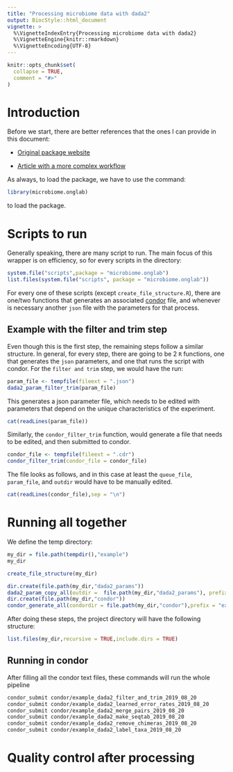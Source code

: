 ```yaml
---
title: "Processing microbiome data with dada2"
output: BiocStyle::html_document
vignette: >
  %\VignetteIndexEntry{Processing microbiome data with dada2}
  %\VignetteEngine{knitr::rmarkdown}
  %\VignetteEncoding{UTF-8}
---
```


```r
knitr::opts_chunk$set(
  collapse = TRUE,
  comment = "#>"
)
```

# Introduction

Before we start, there are better references that the ones I can provide in this document:

* [Original package website](https://benjjneb.github.io/dada2/)

* [Article with a more complex workflow](https://f1000research.com/articles/5-1492/v2)

As always, to load the package, we have to use the command:

```r
library(microbiome.onglab)
```

to load the package. 

# Scripts to run

Generally speaking, there are many script to run. The main focus of this wrapper is on efficiency, so for every scripts in the directory:

```r

system.file("scripts",package = "microbiome.onglab")
list.files(system.file("scripts", package = "microbiome.onglab"))

```

For every one of these scripts (except `create_file_structure.R`), there are one/two functions that generates an associated [condor](https://research.cs.wisc.edu/htcondor/) file, and whenever is necessary another `json` file with the parameters for that process. 


## Example with the filter and trim step

Even though this is the first step, the remaining steps follow a similar structure. In general, for every step, there are going to be 2 `R` functions, one that generates the `json` parameters, and one that runs the script with condor. For the `filter and trim` step, we would have the run:

```r
param_file <- tempfile(fileext = ".json")
dada2_param_filter_trim(param_file)
```

This generates a json parameter file, which needs to be edited with parameters that depend on the unique characteristics of the experiment.

```r

cat(readLines(param_file))

```

Similarly, the `condor_filter_trim` function, would generate a file that needs to be edited, and then submitted to condor.

```r
condor_file <- tempfile(fileext = ".cdr")
condor_filter_trim(condor_file = condor_file)

```

The file looks as follows, and in this case at least the `queue_file`, `param_file`, and `outdir` would have to be manually edited.

```r

cat(readLines(condor_file),sep = "\n")

```


# Running all together

We define the temp directory:

```r

my_dir = file.path(tempdir(),"example")
my_dir

create_file_structure(my_dir)

dir.create(file.path(my_dir,"dada2_params"))
dada2_param_copy_all(outdir =  file.path(my_dir,"dada2_params"), prefix = "example")
dir.create(file.path(my_dir,"condor"))
condor_generate_all(condordir = file.path(my_dir,"condor"),prefix = "example")

```

After doing these steps, the project directory will have the following structure:

```r

list.files(my_dir,recursive = TRUE,include.dirs = TRUE)

```

## Running in condor

After filling all the condor text files, these commands will run the whole pipeline

```bash

condor_submit condor/example_dada2_filter_and_trim_2019_08_20
condor_submit condor/example_dada2_learned_error_rates_2019_08_20
condor_submit condor/example_dada2_merge_pairs_2019_08_20           
condor_submit condor/example_dada2_make_seqtab_2019_08_20    
condor_submit condor/example_dada2_remove_chimeras_2019_08_20
condor_submit condor/example_dada2_label_taxa_2019_08_20        

```

# Quality control after processing



